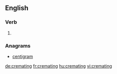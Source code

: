 ==English==

===Verb===
{{head|en}}

# {{present participle of|cremate|lang=en}}

===Anagrams===
* [[centigram#English|centigram]]

[[de:cremating]]
[[fr:cremating]]
[[hu:cremating]]
[[vi:cremating]]
